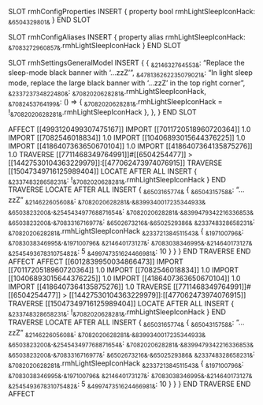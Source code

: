 SLOT rmhConfigProperties
    INSERT {
        property bool rmhLightSleepIconHack: ~&6504329801&~
    }
END SLOT

SLOT rmhConfigAliases
    INSERT {
        property alias rmhLightSleepIconHack: ~&7083272960857&~.rmhLightSleepIconHack
    }
END SLOT

SLOT rmhSettingsGeneralModel
    INSERT {
        {
           ~&214632764553&~: "Replace the sleep-mode black banner with '...zzZ'",
           ~&478136262235079021&~: "In light sleep mode, replace the large black banner with '...zzZ' in the top right corner",
           ~&233723734822480&~: ~&7082020628281&~.rmhLightSleepIconHack,
           ~&7082453764199&~: () => { ~&7082020628281&~.rmhLightSleepIconHack = !~&7082020628281&~.rmhLightSleepIconHack },
        },
    }
END SLOT

AFFECT [[4993120499307475167]]
    IMPORT [[7011720518960720364]] 1.0
    IMPORT [[7082546018834]] 1.0
    IMPORT [[10406893015644376225]] 1.0
    IMPORT [[4186407363650670104]] 1.0
    IMPORT [[4186407364135875276]] 1.0
    TRAVERSE [[7711468349764991]]#[[6504254477]] > [[14427530104363229979]]:[[477062473974076915]]
        TRAVERSE [[15047349716125989404]]
            LOCATE AFTER ALL INSERT {
                ~&233748328658231&~: !~&7082020628281&~.rmhLightSleepIconHack
            }
        END TRAVERSE
        LOCATE AFTER ALL
        INSERT {
            ~&6503165774&~ {
                ~&6504315758&~: "...zzZ"
                ~&214622605608&~: ~&7082020628281&~.~&8399340017235344933&~
                ~&6503823200&~.~&254543497768871654&~: ~&7082020628281&~.~&8399479342216336853&~
                ~&6503823200&~.~&7083316716977&~: ~&6502673216&~.~&6502529386&~
                ~&233748328658231&~: ~&7082020628281&~.rmhLightSleepIconHack 
                ~&233721384511543&~ {
                    ~&197100796&~: ~&7083038346995&~.~&197100796&~
                    ~&214640173127&~: ~&7083038346995&~.~&214640173127&~
                    ~&254549367831075482&~: 5
                    ~&499747351624466981&~: 10
                }
            }
        }
    END TRAVERSE
END AFFECT
AFFECT [[6012839950034866473]]
    IMPORT [[7011720518960720364]] 1.0
    IMPORT [[7082546018834]] 1.0
    IMPORT [[10406893015644376225]] 1.0
    IMPORT [[4186407363650670104]] 1.0
    IMPORT [[4186407364135875276]] 1.0
    TRAVERSE [[7711468349764991]]#[[6504254477]] > [[14427530104363229979]]:[[477062473974076915]]
        TRAVERSE [[15047349716125989404]]
            LOCATE AFTER ALL INSERT {
                ~&233748328658231&~: !~&7082020628281&~.rmhLightSleepIconHack
            }
        END TRAVERSE
        LOCATE AFTER ALL
        INSERT {
            ~&6503165774&~ {
                ~&6504315758&~: "...zzZ"
                ~&214622605608&~: ~&7082020628281&~.~&8399340017235344933&~
                ~&6503823200&~.~&254543497768871654&~: ~&7082020628281&~.~&8399479342216336853&~
                ~&6503823200&~.~&7083316716977&~: ~&6502673216&~.~&6502529386&~
                ~&233748328658231&~: ~&7082020628281&~.rmhLightSleepIconHack 
                ~&233721384511543&~ {
                    ~&197100796&~: ~&7083038346995&~.~&197100796&~
                    ~&214640173127&~: ~&7083038346995&~.~&214640173127&~
                    ~&254549367831075482&~: 5
                    ~&499747351624466981&~: 10
                }
            }
        }
    END TRAVERSE
END AFFECT
